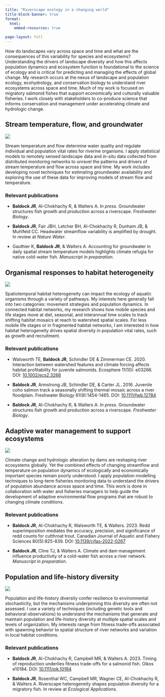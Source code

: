```yaml
---
title: "Riverscape ecology in a changing world"
title-block-banner: true
format:
  html:
    embed-resources: true

page-layout: full
---
```


How do landscapes vary across space and time and what are the consequences of this variability for species and ecosystems? Understanding the drivers of landscape diversity and how this affects population dynamics and ecosystem function is foundational to the science of ecology and is critical for predicting and managing the effects of global change. My research occurs at the nexus of landscape and population ecology, ecohydrology, and conservation biology to understand river ecosystems across space and time. Much of my work is focused on migratory salmonid fishes that support economically and culturally valuable fisheries. I work closely with stakeholders to co-produce science that informs conservation and management under accelerating climate and hydrologic change.


## Stream temperature, flow, and groundwater

::::: grid
::: g-col-5
![](../files/images/LowFlowFig.png)
:::

::: g-col-7
Stream temperature and flow determine water quality and regulate individual and population vital rates for riverine organisms. I apply statistical models to remotely sensed landscape data and *in-situ* data collected from distributed monitoring networks to unravel the patterns and drivers of stream temperature and flow across space and time. My work includes developing novel techniques for estimating groundwater availability and exploring the use of these data for improving models of stream flow and temperature.
:::
:::::

### Relevant publications

-   **Baldock JR**, Al-Chokhachy R, & Walters A. *In press*. Groundwater structures fish growth and production across a riverscape. *Freshwater Biology*.

-   **Baldock JR**, Fair JBH, Letcher BH, Al-Chokhachy R, Dunham JB, & Muhlfeld CC. Headwater streamflow variability is amplified by drought. In review at *Nature Water*.

-   Gauthier K, **Baldock JR**, & Walters A. Accounting for groundwater in daily spatial stream temperature models highlights climate refugia for native cold-water fish. *Manuscript in preparation*.


## Organismal responses to habitat heterogeneity

::::: grid
::: g-col-5
![](../files/images/ProductionFig.png)
:::

::: g-col-7
Spatiotemporal habitat heterogeneity can impact the ecology of aquatic organisms through a variety of pathways. My interests here generally fall into two categories: movement strategies and population dynamics. In connected habitat networks, my research shows how mobile species and life stages move at diel, seasonal, and interannual time scales to track shifting habitat mosaics at reach to watershed spatial scales. For less mobile life stages or in fragmented habitat networks, I am interested in how habitat heterogeneity drives spatial diversity in population vital rates, such as growth and recruitment.
:::
:::::

### Relevant publications

-   Walsworth TE, **Baldock JR**, Schindler DE & Zimmerman CE. 2020. Interaction between watershed features and climate forcing affects habitat profitability for juvenile salmonids. Ecosphere 11(10): e03266. DOI: [10.1002/ecs2.3266](https://doi.org/10.1002/ecs2.3266)

-   **Baldock JR**, Armstrong JB, Schindler DE, & Carter JL. 2016. Juvenile coho salmon track a seasonally shifting thermal mosaic across a river floodplain. Freshwater Biology 61(9):1454-1465. DOI: [10.1111/fwb.12784](https://doi.org/10.1111/fwb.12784)

-   **Baldock JR**, Al-Chokhachy R, & Walters A. *In press*. Groundwater structures fish growth and production across a riverscape. *Freshwater Biology*.


## Adaptive water management to support ecosystems

::::: grid
::: g-col-5
![](../files/images/ScenarioFig.png)
:::

::: g-col-7
Climate change and hydrologic alteration by dams are reshaping river ecosystems globally. Yet the combined effects of changing streamflow and temperature on population dynamics of ecologically and economically important species remain poorly understood. I apply population modelling techniques to long-term fisheries monitoring data to understand the drivers of population abundance across space and time. This work is done in collaboration with water and fisheries managers to help guide the development of adaptive environmental flow programs that are robust to changing climate conditions. 
:::
:::::

### Relevant publications

-   **Baldock JR**, Al-Chokhachy R, Walsworth TE, & Walters. 2023. Redd superimposition mediates the accuracy, precision, and significance of redd counts for cutthroat trout. Canadian Journal of Aquatic and Fishery Sciences 80(5):825-839. DOI: [10.1139/cjfas-2022-0267](https://doi.org/10.1139/cjfas-2022-0267)

-   **Baldock JR**, Cline TJ, & Walters A. Climate and dam management influence productivity of a cold-water fish across a river network. *Manuscript in preparation*.


## Population and life-history diversity

::::: grid
::: g-col-5
![](../files/images/ContributionFig.png)
:::

::: g-col-7
Population and life-history diversity confer resilience to environmental stochasticity, but the mechanisms underpinning this diversity are often not assessed. I use a variety of techniques (including genetic tools and behavioral observations) to understand the mechanisms that generate and maintain population and life-history diversity at multiple spatial scales and levels of organization. My interests range from fitness trade-offs associated with spawning behavior to spatial structure of river networks and variation in local habitat conditions. 
:::
:::::

### Relevant publications

-   **Baldock JR**, Al-Chokhachy R, Campbell MR, & Walters A. 2023. Timing of reproduction underlies fitness trade-offs for a salmonid fish. Oikos e10184. DOI: [10.1111/oik.10184](https://doi.org/10.1111/oik.10184)

-   **Baldock JR**, Rosenthal WC, Campbell MR, Wagner CE, Al-Chokhachy R, & Walters A. Riverscape heterogeneity shapes population diversity for a migratory fish. In review at *Ecological Applications*.
